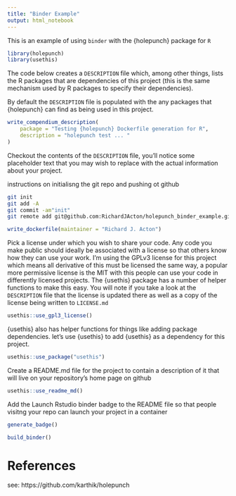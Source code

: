 ```yaml
---
title: "Binder Example"
output: html_notebook
---
```


This is an example of using `binder` with the {holepunch} package for `R`

```r
library(holepunch)
library(usethis)
```

The code below creates a `DESCRIPTION` file which, among other things, lists the R packages that are dependencies of this project (this is the same mechanism used by R packages to specify their dependencies). 

By default the `DESCRIPTION` file is populated with the any packages that {holepunch} can find as being used in this project.

```r
write_compendium_description(
	package = "Testing {holepunch} Dockerfile generation for R", 
	description = "holepunch test ... "
)
```

Checkout the contents of the `DESCRIPTION` file, you'll notice some placeholder text that you may wish to replace with the actual information about your project.

instructions on initialisng the git repo and pushing ot github

```bash
git init
git add -A
git commit -am"init"
git remote add git@github.com:RichardJActon/holepunch_binder_example.git # ssh auth
```

```r
write_dockerfile(maintainer = "Richard J. Acton") 
```

Pick a license under which you wish to share your code.
Any code you make public should ideally be associated with a license so that others know how they can use your work.
I'm using the GPLv3 license for this project which means all derivative of this must be licensed the same way, a popular more permissive license is the MIT with this people can use your code in differently licensed projects.
The {usethis} package has a number of helper functions to make this easy.
You will note if you take a look at the `DESCRIPTION` file that the license is updated there as well as a copy of the license being written to `LICENSE.md`

```r
usethis::use_gpl3_license()
```

{usethis} also has helper functions for things like adding package dependencies.
let's use {usethis} to add {usethis} as a dependency for this project.

```r
usethis::use_package("usethis")
```

Create a README.md file for the project to contain a description of it that will live on your repository's home page on github

```r
usethis::use_readme_md()
```

Add the Launch Rstudio binder badge to the README file so that people visitng your repo can launch your project in a container

```r
generate_badge()
```

```r
build_binder()
```

# References

see: https://github.com/karthik/holepunch
